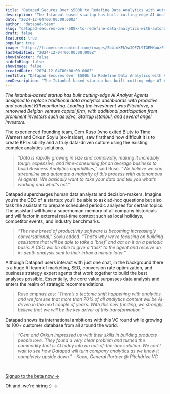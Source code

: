 ```yaml
---
title: "Datapad Secures Over $500k to Redefine Data Analytics with Autonomous AI Agents"
description: "The Istanbul-based startup has built cutting-edge AI Analyst Agents designed to replace traditional data analytics dashboards with proactive and constant KPI monitoring. Leading the investment was Pitchdrive, a renowned Belgian venture capital firm, with additional participation from prominent investors such as e2vc, Startup Istanbul, and several angel investors."
date: "2024-12-04T00:00:00.000Z"
author: "datapad-team"
slug: "datapad-secures-over-500k-to-redefine-data-analytics-with-autonomous-ai-agents"
draft: false
featured: true
popular: true
image: "https://framerusercontent.com/images/Sb4imXFkYwIOFZL9TGEMKuuzEmg.jpeg"
lastModified: "2024-12-04T00:00:00.000Z"
showInFooter: false
hideInBlog: false
showImage: false
createdDate: "2024-12-04T00:00:00.000Z"
seoTitle: "Datapad Secures Over $500k to Redefine Data Analytics with Autonomous AI Agents"
seoDescription: "The Istanbul-based startup has built cutting-edge AI Analyst Agents designed to replace traditional data analytics dashboards with proactive and constant KPI monitoring. Leading the investment was Pitchdrive, a renowned Belgian venture capital firm, with additional participation from prominent investors such as e2vc, Startup Istanbul, and several angel investors."
---
```

_The Istanbul-based startup has built cutting-edge AI Analyst Agents designed to replace traditional data analytics dashboards with proactive and constant KPI monitoring. Leading the investment was Pitchdrive, a renowned Belgian venture capital firm, with additional participation from prominent investors such as e2vc, Startup Istanbul, and several angel investors._

The experienced founding team, Cem Ruso (who exited Blutv to Time Warner) and Orkun Soylu (ex-Insider), saw firsthand how difficult it is to create KPI visibility and a truly data-driven culture using the existing complex analytics solutions.

> _“Data is rapidly growing in size and complexity, making it incredibly tough, expensive, and time-consuming for an average business to build Business Analytics capabilities,”_ said Ruso. _“We believe we can streamline and automate a majority of this process with autonomous AI agents. We basically want to take your data and tell you what’s working and what’s not.”_

Datapad supercharges human data analysts and decision-makers. Imagine you’re the CEO of a startup: you’ll be able to ask ad-hoc questions but also task the assistant to prepare scheduled periodic analyses for certain topics. The assistant will have a superhuman memory of all company historicals and will factor in external real-time context such as local holidays, competitor events, and industry benchmarks.

> _“The new breed of productivity software is becoming increasingly conversational,”_ Soylu added. _“That’s why we’re focusing on building assistants that will be able to take a ‘brief’ and act on it on a periodic basis. A CEO will be able to give a ‘task’ to the agent and receive an in-depth analysis sent to their inbox a minute later.”_

Although Datapad users interact with just one chat, in the background there is a huge AI team of marketing, SEO, conversion rate optimization, and business strategy expert agents that work together to build the best analyses possible. Essentially, the core value surpasses data analysis and enters the realm of strategic recommendations.

> Ruso emphasizes: _“There’s a tectonic shift happening with analytics, and we foresee that more than 70% of all analytics content will be AI-driven in the next couple of years. With this new funding, we strongly believe that we will be the key driver of this transformation.”_

Datapad shows its international ambitions with this VC round while growing its 100+ customer database from all around the world.

> _“Cem and Orkun impressed us with their skills in building products people love. They found a very clear problem and turned the commodity that is AI today into an out-of-the-box solution. We can’t wait to see how Datapad will turn company analytics as we know it completely upside down.” - Koen, General Partner @ Pitchdrive VC_

‍

[Signup to the beta now →](/)

Oh and, we're hiring :) →

